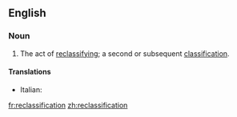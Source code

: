 ==English==
===Noun===
{{en-noun}}
# The act of [[reclassify]]ing; a second or subsequent [[classification]].

====Translations====
{{trans-top|act of reclassifying}}
* Italian: {{t-|it|riclassificazione|f}}
{{trans-mid}}
{{trans-bottom}}

[[fr:reclassification]]
[[zh:reclassification]]